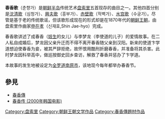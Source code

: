 '''春香歌'''（춘향가）是[[朝鲜半岛|朝鲜半岛]]传统艺术[[盘索里|盘索里]]五首现存的曲目之一。其他四首分别是[[沈清歌|沈清歌]]（심청가）、[[興夫歌|興夫歌]]（흥부가）、[[赤壁歌|赤壁歌]]（적벽가）、[[水宫歌|水宫歌]]（수궁가）。尽管是基于老的传统歌谣，但该歌形成现在的形式却是在1870年代的[[朝鲜王朝|朝鲜王朝]]，由盘索里作曲家[[申在孝|申在孝]]（신재효,Shin Jae-hyo）完成。

春香歌讲述了成春香（[[妓生|妓生]]的女儿）与李梦龙（李使道的儿子）的爱情故事。在二人私自成婚后，梦龙因父亲升迁而不得不离开春香随父亲到汉阳。新来的使道卞学道想迫使春香为妾，被其严辞拒绝，故怀恨用酷刑折磨春香，并准备将其杀害。此时梦龙因科举高中，做巡按御史回乡查访，解救了春香并惩办了卞学道。

本故事的发生地被设定为[[全罗道|全罗道]][[南原市|南原市]]，该地现今每年都举办春香节。

==參見==
*[[春香傳|春香傳]]
*[[春香传_(2000年韩国电影)|春香传 (2000年韩国电影)]]

[[Category:盘索里|Category:盘索里]]
[[Category:朝鲜王朝文学作品|Category:朝鲜王朝文学作品]]
[[Category:春香傳題材作品|Category:春香傳題材作品]]
